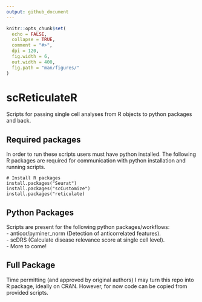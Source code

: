 ```yaml
---
output: github_document
---
```


```r
knitr::opts_chunk$set(
  echo = FALSE,
  collapse = TRUE,
  comment = "#>",
  dpi = 120,
  fig.width = 6,
  out.width = 400,
  fig.path = "man/figures/"
)
```

# scReticulateR  
Scripts for passing single cell analyses from R objects to python packages and back.  

## Required packages
In order to run these scripts users must have python installed.  The following R packages are required for communication with python installation and running scripts.  

```
# Install R packages
install.packages("Seurat")
install.packages("scCustomize")
install.packages("reticulate)
```

## Python Packages  
Scripts are present for the following python packages/workflows:  
- anticor/pyminer_norm (Detection of anticorrelated features).  
- scDRS (Calculate disease relevance score at single cell level).  
- More to come!


## Full Package  
Time permitting (and approved by original authors) I may turn this repo into R package, ideally on CRAN.  However, for now code can be copied from provided scripts.  
